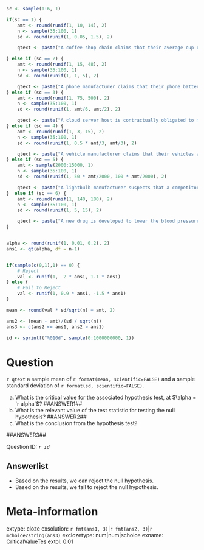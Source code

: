 ```r


sc <- sample(1:6, 1)

if(sc == 1) {
    amt <- round(runif(1, 10, 14), 2)
    n <- sample(35:100, 1)
    sd <- round(runif(1, 0.05, 1.5), 2)

    qtext <- paste("A coffee shop chain claims that their average cup of coffee contains", format(amt, scientific=FALSE, digits=2), "ounces of coffee. A consumer advocacy group suspects that the actual average amount is less than", format(amt, scientific=FALSE, digits=2), "ounces. They randomly sample", n, "cups of coffee from various locations and find")

} else if (sc == 2) {
    amt <- round(runif(1, 15, 48), 2)
    n <- sample(35:100, 1)
    sd <- round(runif(1, 1, 5), 2)

    qtext <- paste("A phone manufacturer claims that their phone batteries last for an average of", format(amt, scientific=FALSE, digits=2), "hours. A tech YouTuber suspects that this is an overstatement, and wish to use statistical techniques to demonstrate their claim. They purchase", n, "phones, testing the battery life, and find")
} else if (sc == 3) {
    amt <- round(runif(1, 75, 500), 2)
    n <- sample(35:100, 1)
    sd <- round(runif(1, amt/6, amt/2), 2)

    qtext <- paste("A cloud server host is contractually obligated to maintain a server load time of no more than", format(amt, scientific=FALSE, digits=2), "milliseconds. A data analyst working with quality assurance is responsible for providing statistical evidence as to whether this is achieved. They randomly sample", n, "page visits, recording the load time for each, and find")
} else if (sc == 4) {
    amt <- round(runif(1, 3, 15), 2)
    n <- sample(35:100, 1)
    sd <- round(runif(1, 0.5 * amt/3, amt/3), 2)

    qtext <- paste("A vehicle manufacturer claims that their vehicles achieve an average fuel efficiency of", format(amt, scientific=FALSE, digits=2), "L/100km. A consumer magazine suspects that this is being overestimated. They randomly sample", n, "of these vehicles, and record the fuel efficiency of each, finding")
} else if (sc == 5) {
    amt <- sample(2000:15000, 1)
    n <- sample(35:100, 1)
    sd <- round(runif(1, 50 * amt/2000, 100 * amt/2000), 2)

    qtext <- paste("A lightbulb manufacturer suspects that a competitor's new design has a shorter lifespan than their existing design. Their existing design is rated for an average of", format(amt, scientific=FALSE, digits=2), "hours. To test their competitor's new design, the company purchases", n, "of the new lightbulbs, testing their lifespan, and they find")
}  else if (sc == 6) {
    amt <- round(runif(1, 140, 180), 2)
    n <- sample(35:100, 1)
    sd <- round(runif(1, 5, 15), 2)

    qtext <- paste("A new drug is developed to lower the blood pressure of members of a particular population. The population average is", format(amt, scientific=FALSE, digits=2), ". To test its efficacy, researchers take a sample of", n, "individuals from the population, prescribe them the medication, and then monitor their blood pressure. Doing this they find")
}


alpha <- round(runif(1, 0.01, 0.2), 2)
ans1 <- qt(alpha, df = n-1)


if(sample(c(0,1),1) == 0) {
    # Reject
    val <- runif(1,  2 * ans1, 1.1 * ans1)
} else {
    # Fail to Reject
    val <- runif(1, 0.9 * ans1, -1.5 * ans1)
}

mean <- round(val * sd/sqrt(n) + amt, 2)

ans2 <- (mean - amt)/(sd / sqrt(n))
ans3 <- c(ans2 <= ans1, ans2 > ans1)

id <- sprintf("%010d", sample(0:1000000000, 1))

```

Question
========
`r qtext` a sample mean of `r format(mean, scientific=FALSE)` and a sample standard deviation of `r format(sd, scientific=FALSE)`.

a. What is the critical value for the associated hypothesis test, at $\alpha = `r alpha`$?  ##ANSWER1##
b. What is the relevant value of the test statistic for testing the null hypothesis? ##ANSWER2##
c. What is the conclusion from the hypothesis test? 

##ANSWER3##

Question ID: *`r id`*

Answerlist
------------
* Based on the results, we can reject the null hypothesis.
* Based on the results, we fail to reject the null hypothesis. 


Meta-information
================
extype: cloze
exsolution: `r fmt(ans1, 3)`|`r fmt(ans2, 3)`|`r mchoice2string(ans3)`
exclozetype: num|num|schoice
exname: CriticalValueTes
extol: 0.01